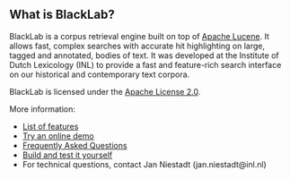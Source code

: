 == What is BlackLab? ==

BlackLab is a corpus retrieval engine built on top of [http://lucene.apache.org/ Apache Lucene]. It allows fast, complex searches with accurate hit highlighting on large, tagged and annotated, bodies of text. It was developed at the Institute of Dutch Lexicology (INL) to provide a fast and feature-rich search
interface on our historical and contemporary text corpora.

BlackLab is licensed under the [http://www.apache.org/licenses/LICENSE-2.0 Apache License 2.0].

More information:
* [[Features|List of features]]
* [[Try BlackLab online|Try an online demo]]
* [[Frequently Asked Questions]]
* [[Building and testing BlackLab|Build and test it yourself]]
* For technical questions, contact Jan Niestadt (jan.niestadt@inl.nl)

